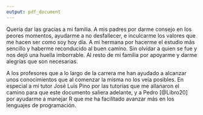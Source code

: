 ```yaml
---
output: pdf_document
---
```


Quería dar las gracias a mi familia. A mis padres por darme consejo en los peores momentos, ayudarme a no desfallecer, e inculcarme los valores que me hacen ser como soy hoy día. A mi hermana por hacerme el estudio más sencillo y haberme reconducido al buen camino. Sin olvidar a quien se fue y nos dejó una huella imborrable. Al resto de mi familia por apoyarme y darme alegrías que son necesarias.

A los profesores que a lo largo de la carrera me han ayudado a alcanzar unos conocimientos que al comenzar la misma no los veía posibles. En especial a mi tutor José Luis Pino por las tutorías que me allanaron el camino para que este documento saliera adelante, y a Pedro [@Libro20] por ayudarme a manejar R que me ha facilitado avanzar más en los lenguajes de programación.

